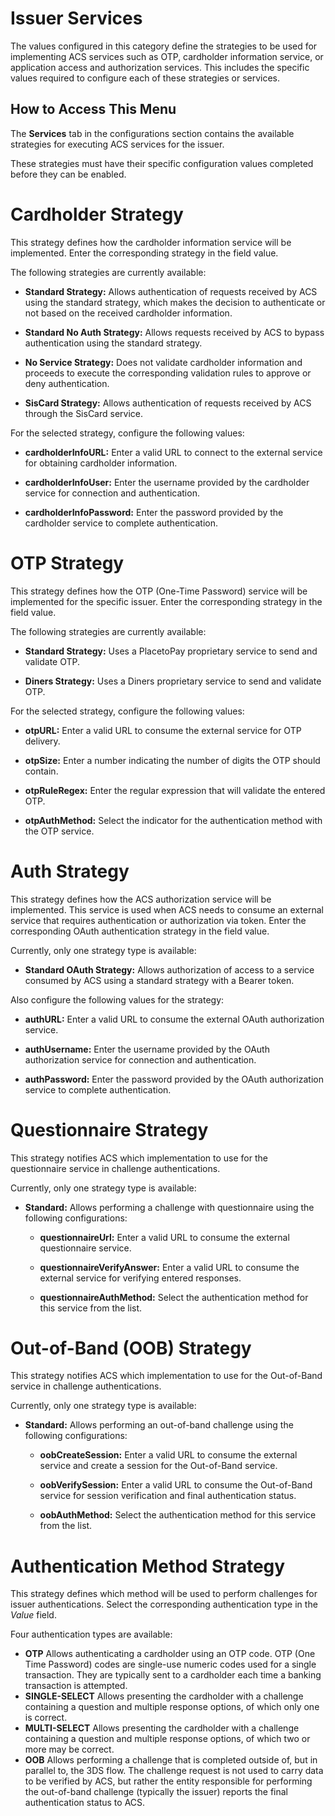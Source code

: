 # Issuer Services

The values configured in this category define the strategies to be used for implementing ACS services such as OTP, cardholder information service, or application access and authorization services. This includes the specific values required to configure each of these strategies or services.

## How to Access This Menu

The **Services** tab in the configurations section contains the available strategies for executing ACS services for the issuer.

These strategies must have their specific configuration values completed before they can be enabled.

# Cardholder Strategy

This strategy defines how the cardholder information service will be implemented. Enter the corresponding strategy in the field value.

  The following strategies are currently available:

  - **Standard Strategy:** Allows authentication of requests received by ACS using the standard strategy, which makes the decision to authenticate or not based on the received cardholder information.

  - **Standard No Auth Strategy:** Allows requests received by ACS to bypass authentication using the standard strategy.

  - **No Service Strategy:** Does not validate cardholder information and proceeds to execute the corresponding validation rules to approve or deny authentication.

  - **SisCard Strategy:** Allows authentication of requests received by ACS through the SisCard service.

  For the selected strategy, configure the following values:

  - **cardholderInfoURL:** Enter a valid URL to connect to the external service for obtaining cardholder information.

  - **cardholderInfoUser:** Enter the username provided by the cardholder service for connection and authentication.

  - **cardholderInfoPassword:** Enter the password provided by the cardholder service to complete authentication.

# OTP Strategy

This strategy defines how the OTP (One-Time Password) service will be implemented for the specific issuer. Enter the corresponding strategy in the field value.

  The following strategies are currently available:

  - **Standard Strategy:** Uses a PlacetoPay proprietary service to send and validate OTP.

  - **Diners Strategy:** Uses a Diners proprietary service to send and validate OTP.

  For the selected strategy, configure the following values:

  - **otpURL:** Enter a valid URL to consume the external service for OTP delivery.

  - **otpSize:** Enter a number indicating the number of digits the OTP should contain.

  - **otpRuleRegex:** Enter the regular expression that will validate the entered OTP.
  
  - **otpAuthMethod:** Select the indicator for the authentication method with the OTP service.

# Auth Strategy

This strategy defines how the ACS authorization service will be implemented. This service is used when ACS needs to consume an external service that requires authentication or authorization via token. Enter the corresponding OAuth authentication strategy in the field value.

  Currently, only one strategy type is available:

- **Standard OAuth Strategy:** Allows authorization of access to a service consumed by ACS using a standard strategy with a Bearer token.

 Also configure the following values for the strategy:

  - **authURL:** Enter a valid URL to consume the external OAuth authorization service.

  - **authUsername:** Enter the username provided by the OAuth authorization service for connection and authentication.

  - **authPassword:** Enter the password provided by the OAuth authorization service to complete authentication.

# Questionnaire Strategy

This strategy notifies ACS which implementation to use for the questionnaire service in challenge authentications.

Currently, only one strategy type is available:

- **Standard:** Allows performing a challenge with questionnaire using the following configurations:

  - **questionnaireUrl:** Enter a valid URL to consume the external questionnaire service.

  - **questionnaireVerifyAnswer:** Enter a valid URL to consume the external service for verifying entered responses.
   
  - **questionnaireAuthMethod:** Select the authentication method for this service from the list.

# Out-of-Band (OOB) Strategy

This strategy notifies ACS which implementation to use for the Out-of-Band service in challenge authentications.

Currently, only one strategy type is available:

- **Standard:** Allows performing an out-of-band challenge using the following configurations:

  - **oobCreateSession:** Enter a valid URL to consume the external service and create a session for the Out-of-Band service.

  - **oobVerifySession:** Enter a valid URL to consume the Out-of-Band service for session verification and final authentication status.

  - **oobAuthMethod:** Select the authentication method for this service from the list.

# Authentication Method Strategy

This strategy defines which method will be used to perform challenges for issuer authentications. Select the corresponding authentication type in the *Value* field.

Four authentication types are available:

- **OTP** Allows authenticating a cardholder using an OTP code. OTP (One Time Password) codes are single-use numeric codes used for a single transaction. They are typically sent to a cardholder each time a banking transaction is attempted.
- **SINGLE-SELECT** Allows presenting the cardholder with a challenge containing a question and multiple response options, of which only one is correct.
- **MULTI-SELECT** Allows presenting the cardholder with a challenge containing a question and multiple response options, of which two or more may be correct.
- **OOB** Allows performing a challenge that is completed outside of, but in parallel to, the 3DS flow. The challenge request is not used to carry data to be verified by ACS, but rather the entity responsible for performing the out-of-band challenge (typically the issuer) reports the final authentication status to ACS.

